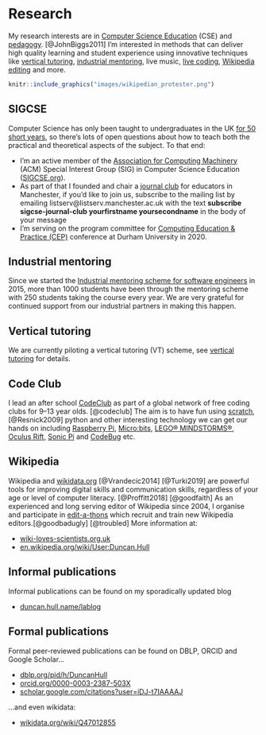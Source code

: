 # Research {#research}

My research interests are in [Computer Science Education](https://scholar.google.com/citations?view_op=search_authors&hl=en&mauthors=label:computer_science_education) (CSE) and [pedagogy](https://en.wikipedia.org/wiki/Pedagogy). [@JohnBiggs2011] I'm interested in methods that can deliver high quality learning and student experience using innovative techniques like [vertical tutoring], [industrial mentoring](https://www.cs.manchester.ac.uk/connect/business-engagement/industrial-mentoring/), live music, [live coding](https://en.wikipedia.org/wiki/Live_coding), [Wikipedia editing][wikipedia] and more.

```r
knitr::include_graphics("images/wikipedian_protester.png")
```

## SIGCSE
Computer Science has only been taught to undergraduates in the UK [for 50 short years](http://www.bbc.co.uk/manchester/content/articles/2005/11/07/baby_computer_40_interview_feature.shtml), so there's lots of open questions about how to teach both the practical and theoretical aspects of the subject. To that end:

* I'm an active member of the [Association for Computing Machinery](https://en.wikipedia.org/wiki/Association_for_Computing_Machinery) (ACM) Special Interest Group (SIG) in Computer Science Education ([SIGCSE.org](https://sigcse.org)).
* As part of that I founded and chair a [journal club](https://duncan.hull.name/2019/07/17/sigcse-journal-club/) for educators in Manchester, if you'd like to join us, subscribe to the mailing list by emailing listserv@listserv.manchester.ac.uk with the text **subscribe sigcse-journal-club yourfirstname yoursecondname** in the body of your message
* I'm serving on the program committee for [Computing Education & Practice (CEP)](http://community.dur.ac.uk/cep.conference) conference at Durham University in 2020.

## Industrial mentoring

Since we started the [Industrial mentoring scheme for software engineers](https://www.cs.manchester.ac.uk/connect/business-engagement/industrial-mentoring/) in 2015, more than 1000 students have been through the mentoring scheme with 250 students taking the course every year. We are very grateful for continued support from our industrial partners in making this happen.

## Vertical tutoring

We are currently piloting a vertical tutoring (VT) scheme, see [vertical tutoring] for details.


## Code Club {#codeclub}
I lead an after school [CodeClub](https://codeclub.org) as part of a global network of free coding clubs for 9--13 year olds. [@codeclub] The aim is to have fun using [scratch](https://scratch.mit.edu/), [@Resnick2009] python and other interesting technology we can get our hands on including [Raspberry Pi](https://www.raspberrypi.org/), [Micro:bits](https://microbit.org/), [LEGO® MINDSTORMS®](https://www.lego.com/en-gb/themes/mindstorms), [Oculus Rift](https://www.oculus.com), [Sonic Pi](https://sonic-pi.net/) and [CodeBug](http://www.codebug.org.uk/) etc.

## Wikipedia {#wikipedia}
Wikipedia and [wikidata.org](https://www.wikidata.org) [@Vrandecic2014] [@Turki2019] are powerful tools for improving digital skills and communication skills, regardless of your age or level of computer literacy. [@Proffitt2018] [@goodfaith] As an experienced and long serving editor of Wikipedia since 2004, I organise and participate in [edit-a-thons](https://en.wikipedia.org/wiki/Edit-a-thon) which recruit and train new Wikipedia editors.[@goodbadugly] [@troubled]  More information at:

* [wiki-loves-scientists.org.uk](https://wiki-loves-scientists.org.uk/)
* [en.wikipedia.org/wiki/User:Duncan.Hull](https://en.wikipedia.org/wiki/User:Duncan.Hull)


## Informal publications
Informal publications can be found on my sporadically updated blog

* [duncan.hull.name/lablog](https://duncan.hull.name/lablog/)

## Formal publications
Formal peer-reviewed publications can be found on DBLP, ORCID and Google Scholar...

* [dblp.org/pid/h/DuncanHull](https://dblp.org/pid/h/DuncanHull)
* [orcid.org/0000-0003-2387-503X](https://orcid.org/0000-0003-2387-503X)
* [scholar.google.com/citations?user=iDJ-t7IAAAAJ](https://scholar.google.com/citations?user=iDJ-t7IAAAAJ)

...and even wikidata:

* [wikidata.org/wiki/Q47012855](https://www.wikidata.org/wiki/Q47012855)
